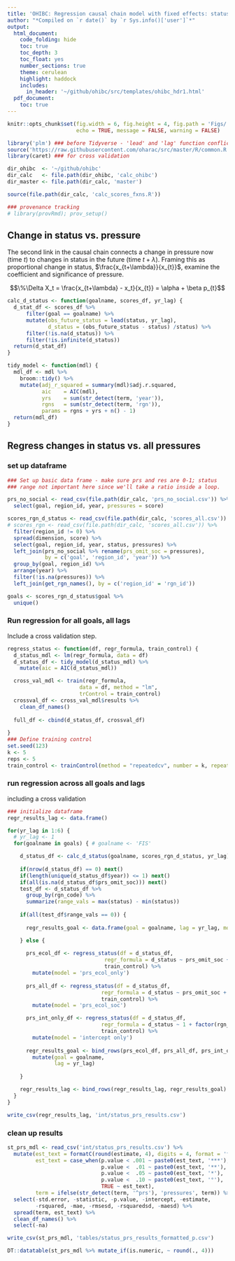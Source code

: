 ```yaml
---
title: 'OHIBC: Regression causal chain model with fixed effects: status vs pressure'
author: "*Compiled on `r date()` by `r Sys.info()['user']`*"
output:
  html_document:
    code_folding: hide
    toc: true
    toc_depth: 3
    toc_float: yes
    number_sections: true
    theme: cerulean
    highlight: haddock
    includes:
      in_header: '~/github/ohibc/src/templates/ohibc_hdr1.html'
  pdf_document:
    toc: true
---
```


``` r

knitr::opts_chunk$set(fig.width = 6, fig.height = 4, fig.path = 'Figs/',
                      echo = TRUE, message = FALSE, warning = FALSE)

library('plm') ### before Tidyverse - 'lead' and 'lag' function conflict
source('https://raw.githubusercontent.com/oharac/src/master/R/common.R')
library(caret) ### for cross validation

dir_ohibc  <- '~/github/ohibc'
dir_calc   <- file.path(dir_ohibc, 'calc_ohibc')
dir_master <- file.path(dir_calc, 'master')

source(file.path(dir_calc, 'calc_scores_fxns.R'))

### provenance tracking
# library(provRmd); prov_setup()

```


## Change in status vs. pressure

The second link in the causal chain connects a change in pressure now (time $t$) to changes in status in the future (time $t + \lambda$).  Framing this as proportional change in status, $\frac{x_{t+\lambda}}{x_{t}}$, examine the coefficient and significance of pressure.

$$\%\Delta X_t = \frac{x_{t+\lambda} - x_t}{x_{t}} = \alpha + \beta p_{t}$$

```r

calc_d_status <- function(goalname, scores_df, yr_lag) {
  d_stat_df <- scores_df %>%
      filter(goal == goalname) %>%
      mutate(obs_future_status = lead(status, yr_lag),
             d_status = (obs_future_status - status) /status) %>%
      filter(!is.na(d_status)) %>%
      filter(!is.infinite(d_status))
  return(d_stat_df)
}

tidy_model <- function(mdl) {
  mdl_df <- mdl %>%
    broom::tidy() %>%
    mutate(adj_r_squared = summary(mdl)$adj.r.squared,
           aic    = AIC(mdl), 
           yrs    = sum(str_detect(term, 'year')),
           rgns   = sum(str_detect(term, 'rgn')),
           params = rgns + yrs + n() - 1)
  return(mdl_df)
}

```

## Regress changes in status vs. all pressures

### set up dataframe

``` r

### Set up basic data frame - make sure prs and res are 0-1; status
### range not important here since we'll take a ratio inside a loop.

prs_no_social <- read_csv(file.path(dir_calc, 'prs_no_social.csv')) %>%
  select(goal, region_id, year, pressures = score)

scores_rgn_d_status <- read_csv(file.path(dir_calc, 'scores_all.csv')) %>%
# scores_rgn <- read_csv(file.path(dir_calc, 'scores_all.csv')) %>%
  filter(region_id != 0) %>%
  spread(dimension, score) %>%
  select(goal, region_id, year, status, pressures) %>%
  left_join(prs_no_social %>% rename(prs_omit_soc = pressures), 
            by = c('goal', 'region_id', 'year')) %>%
  group_by(goal, region_id) %>%
  arrange(year) %>%
  filter(!is.na(pressures)) %>%
  left_join(get_rgn_names(), by = c('region_id' = 'rgn_id'))

goals <- scores_rgn_d_status$goal %>% 
  unique()

```

### Run regression for all goals, all lags

Include a cross validation step.

``` r

regress_status <- function(df, regr_formula, train_control) {
  d_status_mdl <- lm(regr_formula, data = df)
  d_status_df <- tidy_model(d_status_mdl) %>%
    mutate(aic = AIC(d_status_mdl))

  cross_val_mdl <- train(regr_formula, 
                       data = df, method = "lm",
                       trControl = train_control)
  crossval_df <- cross_val_mdl$results %>%
    clean_df_names()
  
  full_df <- cbind(d_status_df, crossval_df)
  
}
### Define training control
set.seed(123)
k <- 5
reps <- 5
train_control <- trainControl(method = "repeatedcv", number = k, repeats = reps)

```

### run regression across all goals and lags

including a cross validation

``` r
### initialize dataframe
regr_results_lag <- data.frame()

for(yr_lag in 1:6) {
  # yr_lag <- 1
  for(goalname in goals) { # goalname <- 'FIS'

    d_status_df <- calc_d_status(goalname, scores_rgn_d_status, yr_lag)
    
    if(nrow(d_status_df) == 0) next()
    if(length(unique(d_status_df$year)) <= 1) next()
    if(all(is.na(d_status_df$prs_omit_soc))) next()
    test_df <- d_status_df %>%
      group_by(rgn_code) %>%
      summarize(range_vals = max(status) - min(status))
    
    if(all(test_df$range_vals == 0)) {
      
      regr_results_goal <- data.frame(goal = goalname, lag = yr_lag, model_error = 'no change in status')

    } else {
      
      prs_ecol_df <- regress_status(df = d_status_df, 
                               regr_formula = d_status ~ prs_omit_soc + factor(rgn_code) + factor(year), 
                               train_control) %>%
        mutate(model = 'prs_ecol_only')
      
      prs_all_df <- regress_status(df = d_status_df, 
                              regr_formula = d_status ~ prs_omit_soc + factor(rgn_code) + factor(year), 
                              train_control) %>%
        mutate(model = 'prs_ecol_soc')

      prs_int_only_df <- regress_status(df = d_status_df, 
                              regr_formula = d_status ~ 1 + factor(rgn_code) + factor(year), 
                              train_control) %>%
        mutate(model = 'intercept only')
      
      regr_results_goal <- bind_rows(prs_ecol_df, prs_all_df, prs_int_only_df) %>%
        mutate(goal = goalname, 
               lag = yr_lag)
      
    }

    regr_results_lag <- bind_rows(regr_results_lag, regr_results_goal)
  }
}

write_csv(regr_results_lag, 'int/status_prs_results.csv')

```

### clean up results

```r

st_prs_mdl <- read_csv('int/status_prs_results.csv') %>%
  mutate(est_text = formatC(round(estimate, 4), digits = 4, format = 'f'),
         est_text = case_when(p.value < .001 ~ paste0(est_text, '***'),
                              p.value <  .01 ~ paste0(est_text, '**'),
                              p.value <  .05 ~ paste0(est_text, '*'),
                              p.value <  .10 ~ paste0(est_text, '°'),
                              TRUE ~ est_text),
         term = ifelse(str_detect(term, '^prs'), 'pressures', term)) %>%
  select(-std.error, -statistic, -p.value, -intercept, -estimate,
         -rsquared, -mae, -rmsesd, -rsquaredsd, -maesd) %>%
  spread(term, est_text) %>%
  clean_df_names() %>%
  select(-na)

write_csv(st_prs_mdl, 'tables/status_prs_results_formatted_p.csv')

DT::datatable(st_prs_mdl %>% mutate_if(is.numeric, ~ round(., 4)))

```


